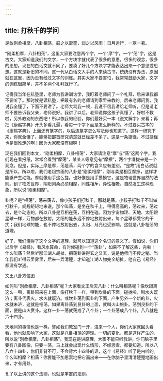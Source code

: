 ```yaml
---
---
---
```

title: 打秋千的学问
---




是故刚柔相摩，八卦相荡，鼓之以雷霆，润之以风雨；日月运行，一寒一暑。

“刚柔相摩，八卦相荡”，这里大家要注意两个字，一个“摩”字，一个“荡”字，这是古文。大家知道我们的文字，一个方块字就代表了很多的意思，很多的观念，很多的思想。现在的白话文就不同了，要凑了好几个方块字才能表达出来一个意思或思想。这就是新旧的不同。这一代从白话文入手的人来读古书，统统没有办法，原因就在这里，因为没有经过文字的训练。其实大家不要害怕，我常常鼓励大家，文字的训练很简单，差不多两个礼拜就行了。

记得我当年在私塾里，老师为我讲训诂学，我盯着老师问了一个礼拜，后来课我都不要听了。那时候是读私塾，把最有名的老师请到家里来教的。后来老师问我，我说我全懂了，下面不要讲了。老师大骂我一顿，我说不信我讲给老师听，但是请老师不要告诉我父亲，老师说好。我讲了以后，老师说你这孩子真懂了，好啦不教啦，另外教别的东西吧！所以依我的经验，你们最好买一本《说文解字》来看；再把《康熙字典》开头多看几遍，看每一个字下面是怎么解释的。不过要买古本的《康熙字典》，上面还有篆字的，以后连篆字怎么写法你也知道了。这样一研究下来，你就全懂了，能够把部首研究清楚就已经差不多了。这是一条捷径，不过捷径也是很难走的啊！因为大家都没有根啊！

现在我们回到本文，“刚柔相摩，八卦相荡”，大家请注意“摩”与“荡”这两个字。我们现在看报纸，常常会看到“摩荡”，某某人等意见有“摩擦”，两个字凑拢来是一个观念。但是，实际上摩是摩，荡是荡，两个字的含义应有差别。“是故”用白话说就是所以。所以啦，我们老祖宗画的八卦是“刚柔相摩”，刚与柔是相互摩擦，这样才能够产生动能。摩就像用手这么搓，也好像是用手摸摸它，这是物理世界自然的法则。到了物质世界，阴阳刚柔必须相摩，同性相斥，异性相吸，自然发生这种现象，所以说“刚柔相摩”。

卦呢？是“相荡”，荡来荡去，像小孩子们打秋千，那就是荡。小孩子打秋千不叫做打秋千，规规矩矩地来说，那个叫荡，是坐在秋千上，甩得高高的，荡过来，荡过去，是个动态的。所以八卦是互相在荡，互相在碰。因为宇宙物理、天地、太阳跟星球一样，万物都在放射。太阳的能永远不停地放射出来，每个星球都受它的干扰；我们地球的能，也不停地放射出去，太阳、月亮也受影响。这就是八卦相荡的道理。

好了，我们懂得了这个文字的道理，就可以知道这个名词的意义了。假如说，你们以后学《易经》，看风水算命，有时候碰到一个“荡卦”，如果不了解这些，完啦！什么叫荡？然后听那江湖人胡扯，把荡卦讲得玄之又玄，说是他师门不传之秘。当年我们听得云里雾里，后来一弄清楚，才知道江湖人物完全胡扯，他自己《易经》都没有学通。



文王八卦方位图

如何叫“刚柔相摩、八卦相荡”呢？大家看文王后天八卦：什么叫相荡呢？像坎跟离这么一甩，离卦原来在上面，像打秋千一样，甩到坎卦的下面。碰拢啦，叫水火既济；离卦代表火，水火就既济。或坎卦荡到离卦的下面，产生另外一个新的卦，火水就未济，这就是相荡。如果离卦荡到艮卦的上面，就叫火山旅卦。荡到艮卦的下面，便是山火贲卦。这样一卦一荡就荡成了八个卦；一个卦荡成八个卦，八八就是六十四卦。

天地间的事情也是一样。譬如我们教室门一开，进来一个人，你们大家就回头看看，他也就影响了大家，这就是八卦相荡的道理。一切的变化，都是这样产生的，所以说“刚柔相摩，八卦相荡”。我现在是讲原理，大家不能只听我讲，你们脑子里要有八卦图像，只要一荡，马上就会出现什么情形，不经思索，都要知道。所以八八六十四卦，你们非背不可，不会背六十四卦的话，这个《易经》听了是白听的。什么叫相摩？相荡？你要能不加思索地把它画出来——在你脑子里清清楚楚地画出来，才有用处。

孔子以上讲的这个法则，也就是宇宙的法则。